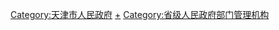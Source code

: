 {{Catmore}}

[[Category:天津市人民政府|Category:天津市人民政府]]
[[Category:天津市人民政府组成部门|+]]
[[Category:省级人民政府部门管理机构|Category:省级人民政府部门管理机构]]
